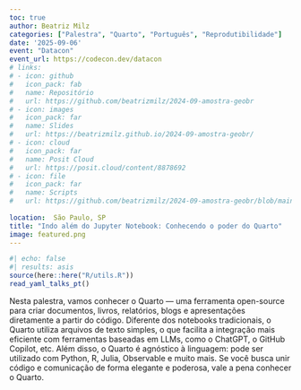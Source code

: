 ```yaml
---
toc: true
author: Beatriz Milz
categories: ["Palestra", "Quarto", "Português", "Reprodutibilidade"]
date: '2025-09-06'
event: "Datacon"
event_url: https://codecon.dev/datacon
# links:
# - icon: github
#   icon_pack: fab
#   name: Repositório
#   url: https://github.com/beatrizmilz/2024-09-amostra-geobr
# - icon: images
#   icon_pack: far
#   name: Slides
#   url: https://beatrizmilz.github.io/2024-09-amostra-geobr/
# - icon: cloud
#   icon_pack: far
#   name: Posit Cloud
#   url: https://posit.cloud/content/8878692 
# - icon: file
#   icon_pack: far
#   name: Scripts
#   url: https://github.com/beatrizmilz/2024-09-amostra-geobr/blob/main/script.R
  
location:  São Paulo, SP
title: "Indo além do Jupyter Notebook: Conhecendo o poder do Quarto"
image: featured.png
---
```


```r
#| echo: false
#| results: asis
source(here::here("R/utils.R"))
read_yaml_talks_pt()
```

Nesta palestra, vamos conhecer o Quarto — uma ferramenta open-source para criar documentos, livros, relatórios, blogs e apresentações diretamente a partir do código.
Diferente dos notebooks tradicionais, o Quarto utiliza arquivos de texto simples, o que facilita a integração mais eficiente com ferramentas baseadas em LLMs, como o ChatGPT, o GitHub Copilot, etc.
Além disso, o Quarto é agnóstico à linguagem: pode ser utilizado com Python, R, Julia, Observable e muito mais. Se você busca unir código e comunicação de forma elegante e poderosa, vale a pena conhecer o Quarto.
